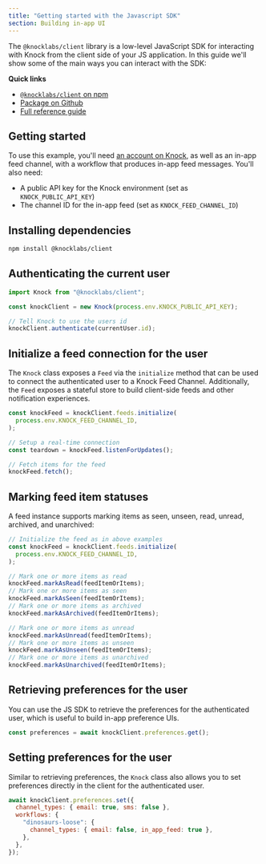```yaml
---
title: "Getting started with the Javascript SDK"
section: Building in-app UI
---
```


The `@knocklabs/client` library is a low-level JavaScript SDK for interacting with Knock from the client side of your JS application. In this guide we'll show some of the main ways you can interact with the SDK:

**Quick links**

- [`@knocklabs/client` on npm](https://www.npmjs.com/package/@knocklabs/client)
- [Package on Github](https://github.com/knocklabs/knock-client-js)
- [Full reference guide](/in-app-ui/javascript/reference)

## Getting started

To use this example, you'll need [an account on Knock](https://dashboard.knock.app), as well as an in-app feed channel, with a workflow that produces in-app feed messages. You'll also need:

- A public API key for the Knock environment (set as `KNOCK_PUBLIC_API_KEY`)
- The channel ID for the in-app feed (set as `KNOCK_FEED_CHANNEL_ID`)

## Installing dependencies

```bash Installing the package
npm install @knocklabs/client
```

## Authenticating the current user

```javascript Authenticating the current user
import Knock from "@knocklabs/client";

const knockClient = new Knock(process.env.KNOCK_PUBLIC_API_KEY);

// Tell Knock to use the users id
knockClient.authenticate(currentUser.id);
```

## Initialize a feed connection for the user

The `Knock` class exposes a `Feed` via the `initialize` method that can be used to connect the authenticated user to a Knock Feed Channel. Additionally, the `Feed` exposes a stateful store to build client-side feeds and other notification experiences.

```javascript Working with the Knock feed
const knockFeed = knockClient.feeds.initialize(
  process.env.KNOCK_FEED_CHANNEL_ID,
);

// Setup a real-time connection
const teardown = knockFeed.listenForUpdates();

// Fetch items for the feed
knockFeed.fetch();
```

## Marking feed item statuses

A feed instance supports marking items as seen, unseen, read, unread, archived, and unarchived:

```javascript Handling feed item statuses
// Initialize the feed as in above examples
const knockFeed = knockClient.feeds.initialize(
  process.env.KNOCK_FEED_CHANNEL_ID,
);

// Mark one or more items as read
knockFeed.markAsRead(feedItemOrItems);
// Mark one or more items as seen
knockFeed.markAsSeen(feedItemOrItems);
// Mark one or more items as archived
knockFeed.markAsArchived(feedItemOrItems);

// Mark one or more items as unread
knockFeed.markAsUnread(feedItemOrItems);
// Mark one or more items as unseen
knockFeed.markAsUnseen(feedItemOrItems);
// Mark one or more items as unarchived
knockFeed.markAsUnarchived(feedItemOrItems);
```

## Retrieving preferences for the user

You can use the JS SDK to retrieve the preferences for the authenticated user, which is useful to build in-app preference UIs.

```javascript Getting user preferences
const preferences = await knockClient.preferences.get();
```

## Setting preferences for the user

Similar to retrieving preferences, the `Knock` class also allows you to set preferences directly in the client for the authenticated user.

```javascript Setting user preferences
await knockClient.preferences.set({
  channel_types: { email: true, sms: false },
  workflows: {
    "dinosaurs-loose": {
      channel_types: { email: false, in_app_feed: true },
    },
  },
});
```
